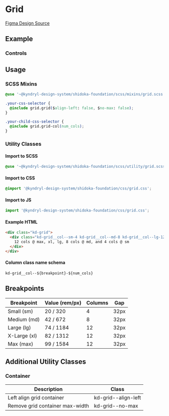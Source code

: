
<Meta title="Foundation/Grid" of={GridStories} />

# Grid

[Figma Design Source](https://www.figma.com/file/5TqtPa7KWfhJbQv6ELnbqf/Foundation?node-id=71%3A4550&mode=dev)

## Example

<style>
  {`
    .sbdocs-content {
      max-width: none !important;
    }
  `}
</style>

<Canvas>
  <Story of={GridStories.Grid} />
</Canvas>

### Controls

<Controls of={GridStories.Grid} />

## Usage

### SCSS Mixins

```css
@use '~@kyndryl-design-system/shidoka-foundation/scss/mixins/grid.scss';

.your-css-selector {
  @include grid.grid($align-left: false, $no-max: false);
}

.your-child-css-selector {
  @include grid.grid-col(num_cols);
}
```

### Utility Classes

#### Import to SCSS

```css
@use '~@kyndryl-design-system/shidoka-foundation/scss/utility/grid.scss';
```

#### Import to CSS

```css
@import '@kyndryl-design-system/shidoka-foundation/css/grid.css';
```

#### Import to JS

```js
import '@kyndryl-design-system/shidoka-foundation/css/grid.css';
```

#### Example HTML

```html
<div class="kd-grid">
  <div class="kd-grid__col--sm-4 kd-grid__col--md-8 kd-grid__col--lg-12">
    12 cols @ max, xl, lg, 8 cols @ md, and 4 cols @ sm
  </div>
</div>
```

#### Column class name schema

```
kd-grid__col--${breakpoint}-${num_cols}
```

## Breakpoints

| Breakpoint   | Value (rem/px) | Columns | Gap  |
| ------------ | -------------- | ------- | ---- |
| Small (sm)   | 20 / 320       | 4       | 32px |
| Medium (md)  | 42 / 672       | 8       | 32px |
| Large (lg)   | 74 / 1184      | 12      | 32px |
| X-Large (xl) | 82 / 1312      | 12      | 32px |
| Max (max)    | 99 / 1584      | 12      | 32px |

## Additional Utility Classes

### Container

| Description                     | Class               |
| ------------------------------- | ------------------- |
| Left align grid container       | kd-grid--align-left |
| Remove grid container max-width | kd-grid--no-max     |
